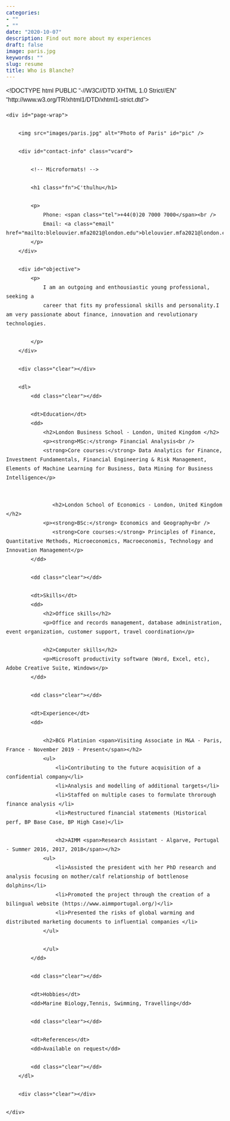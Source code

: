 ```yaml
---
categories:
- ""
- ""
date: "2020-10-07"
description: Find out more about my experiences
draft: false
image: paris.jpg
keywords: ""
slug: resume
title: Who is Blanche?
---
```


<!DOCTYPE html PUBLIC "-//W3C//DTD XHTML 1.0 Strict//EN"
"http://www.w3.org/TR/xhtml1/DTD/xhtml1-strict.dtd"> 

<html xmlns="http://www.w3.org/1999/xhtml" xml:lang="en" lang="en">

<head>
     <meta http-equiv="Content-Type" content="text/html; charset=utf-8"/>

     <title>One Page Resume</title>

     <style type="text/css">
        * { margin: 0; padding: 0; }
        body { font: 16px Helvetica, Sans-Serif; line-height: 24px; background: url(images/noise.jpg); }
        .clear { clear: both; }
        #page-wrap { width: 800px; margin: 40px auto 60px; }
        #pic { float: right; margin: -30px 0 0 0; }
        h1 { margin: 0 0 16px 0; padding: 0 0 16px 0; font-size: 42px; font-weight: bold; letter-spacing: -2px; border-bottom: 1px solid #999; }
        h2 { font-size: 20px; margin: 0 0 6px 0; position: relative; }
        h2 span { position: absolute; bottom: 0; right: 0; font-style: italic; font-family: Georgia, Serif; font-size: 16px; color: #999; font-weight: normal; }
        p { margin: 0 0 16px 0; }
        a { color: #999; text-decoration: none; border-bottom: 1px dotted #999; }
        a:hover { border-bottom-style: solid; color: black; }
        ul { margin: 0 0 32px 17px; }
        #objective { width: 500px; float: left; }
        #objective p { font-family: Georgia, Serif; font-style: italic; color: #666; }
        dt { font-style: italic; font-weight: bold; font-size: 18px; text-align: right; padding: 0 26px 0 0; width: 150px; float: left; height: 100px; border-right: 1px solid #999;  }
        dd { width: 600px; float: right; }
        dd.clear { float: none; margin: 0; height: 15px; }
     </style>
</head>

<body>

    <div id="page-wrap">
    
        <img src="images/paris.jpg" alt="Photo of Paris" id="pic" />
    
        <div id="contact-info" class="vcard">
        
            <!-- Microformats! -->
        
            <h1 class="fn">C'thulhu</h1>
        
            <p>
                Phone: <span class="tel">+44(0)20 7000 7000</span><br />
                Email: <a class="email" href="mailto:blelouvier.mfa2021@london.edu">blelouvier.mfa2021@london.edu</a>
            </p>
        </div>
                
        <div id="objective">
            <p>
                I am an outgoing and enthousiastic young professional, seeking a 
                career that fits my professional skills and personality.I am very passionate about finance, innovation and revolutionary technologies.
              
            </p>
        </div>
        
        <div class="clear"></div>
        
        <dl>
            <dd class="clear"></dd>
            
            <dt>Education</dt>
            <dd>
                <h2>London Business School - London, United Kingdom </h2>
                <p><strong>MSc:</strong> Financial Analysis<br />
                <strong>Core courses:</strong> Data Analytics for Finance, Investment Fundamentals, Financial Engineering & Risk Management, Elements of Machine Learning for Business, Data Mining for Business Intelligence</p>
            
                   
                   <h2>London School of Economics - London, United Kingdom </h2>
                <p><strong>BSc:</strong> Economics and Geography<br />
                   <strong>Core courses:</strong> Principles of Finance, Quantitative Methods, Microeconomics, Macroeconomis, Technology and Innovation Management</p>
            </dd>
            
            <dd class="clear"></dd>
            
            <dt>Skills</dt>
            <dd>
                <h2>Office skills</h2>
                <p>Office and records management, database administration, event organization, customer support, travel coordination</p>
                
                <h2>Computer skills</h2>
                <p>Microsoft productivity software (Word, Excel, etc), Adobe Creative Suite, Windows</p>
            </dd>
            
            <dd class="clear"></dd>
            
            <dt>Experience</dt>
            <dd>
                
                <h2>BCG Platinion <span>Visiting Associate in M&A - Paris, France - November 2019 - Present</span></h2>
                <ul>
                    <li>Contributing to the future acquisition of a confidential company</li>
                    <li>Analysis and modelling of additional targets</li>
                    <li>Staffed on multiple cases to formulate throrough finance analysis </li>
                    <li>Restructured financial statements (Historical perf, BP Base Case, BP High Case)</li>
                    
                    <h2>AIMM <span>Research Assistant - Algarve, Portugal - Summer 2016, 2017, 2018</span></h2>
                <ul>
                    <li>Assisted the president with her PhD research and analysis focusing on mother/calf relationship of bottlenose dolphins</li>
                    <li>Promoted the project through the creation of a bilingual website (https://www.aimmportugal.org/)</li>
                    <li>Presented the risks of global warming and distributed marketing documents to influential companies </li>
                </ul>
                
                </ul> 
            </dd>
            
            <dd class="clear"></dd>
            
            <dt>Hobbies</dt>
            <dd>Marine Biology,Tennis, Swimming, Travelling</dd>
            
            <dd class="clear"></dd>
            
            <dt>References</dt>
            <dd>Available on request</dd>
            
            <dd class="clear"></dd>
        </dl>
        
        <div class="clear"></div>
    
    </div>

</body>

</html>
